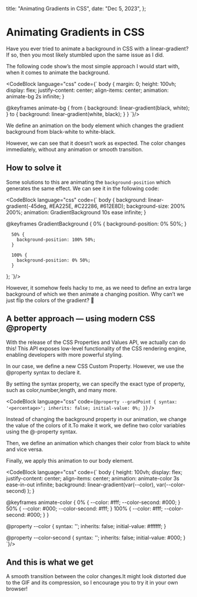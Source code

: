 
  title: "Animating Gradients in CSS",
  date: "Dec 5, 2023",
};

# Animating Gradients in CSS

Have you ever tried to animate a background in CSS with a linear-gradient? If so, then you most likely stumbled upon the same issue as I did.

The following code show’s the most simple approach I would start with, when it comes to animate the background.

<CodeBlock language="css" code={`
body {
      margin: 0;
      height: 100vh;
      display: flex;
      justify-content: center;
      align-items: center;
      animation: animate-bg 2s infinite;
}

@keyframes animate-bg {
from {
background: linear-gradient(black, white);
}
to {
background: linear-gradient(white, black);
}
}
`}/>

We define an animation on the body element which changes the gradient background from black-white to white-black.

However, we can see that it doesn’t work as expected. The color changes immediately, without any animation or smooth transition.

<BlogImage
  src="https://miro.medium.com/v2/resize:fit:1332/format:webp/1*nvQURWW56-rIIBn5wmURoA.gif"
  caption="Figure 1: What we see on the screen with the styles from above"
/>

## How to solve it

Some solutions to this are animating the `background-position` which generates the same effect. We can see it in the following code:

<CodeBlock language="css" code={`
body {
      background: linear-gradient(-45deg, #EA225E, #C22286, #612E8D);
      background-size: 200% 200%;
      animation: GradientBackground 10s ease infinite;
}

@keyframes GradientBackground {
0% {
background-position: 0% 50%;
}

      50% {
        background-position: 100% 50%;
      }

      100% {
        background-position: 0% 50%;
      }

};
`}/>

However, it somehow feels hacky to me, as we need to define an extra large background of which we then animate a changing position. Why can’t we just flip the colors of the gradient? 🤔

## A better approach — using modern CSS @property

With the release of the CSS Properties and Values API, we actually can do this! This API exposes low-level functionality of the CSS rendering engine, enabling developers with more powerful styling.

In our case, we define a new CSS Custom Property. However, we use the @property syntax to declare it.

By setting the syntax property, we can specify the exact type of property, such as color,number,length, and many more.

<CodeBlock
  language="css"
  code={`
@property --gradPoint {
    syntax: '<percentage>';
    inherits: false;
    initial-value: 0%;
}
`}
/>

Instead of changing the background property in our animation, we change the value of the colors of it.To make it work, we define two color variables using the @-property syntax.

Then, we define an animation which changes their color from black to white and vice versa.

Finally, we apply this animation to our body element.

<CodeBlock language="css" code={`
body {
    height: 100vh;
    display: flex;
    justify-content: center;
    align-items: center;
    animation: animate-color 3s ease-in-out infinite;
    background: linear-gradient(var(--color), var(--color-second) );
}

@keyframes animate-color {
0% {
--color: #fff;
--color-second: #000;
}
50% {
--color: #000;
--color-second: #fff;
}
100% {
--color: #fff;
--color-second: #000;
}
}

@property --color {
syntax: '<color>';
inherits: false;
initial-value: #ffffff;
}

@property --color-second {
syntax: '<color>';
inherits: false;
initial-value: #000;
}
`}/>

## And this is what we get

<BlogImage
  src="https://miro.medium.com/v2/resize:fit:1400/format:webp/1*-DCI2Og7dN9TAhLEgccKgg.gif"
  caption=" Figure 2: A smooth transition between the colors of the gradient"
/>

A smooth transition between the color changes.It might look distorted due to the GIF and its compression, so I encourage you to try it in your own browser!
